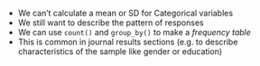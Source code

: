 - We can't calculate a mean or SD for Categorical variables
- We still want to describe the pattern of responses
- We can use `count()` and `group_by()` to make a *frequency table*
- This is common in journal results sections (e.g. to describe characteristics of the sample like gender or education)
